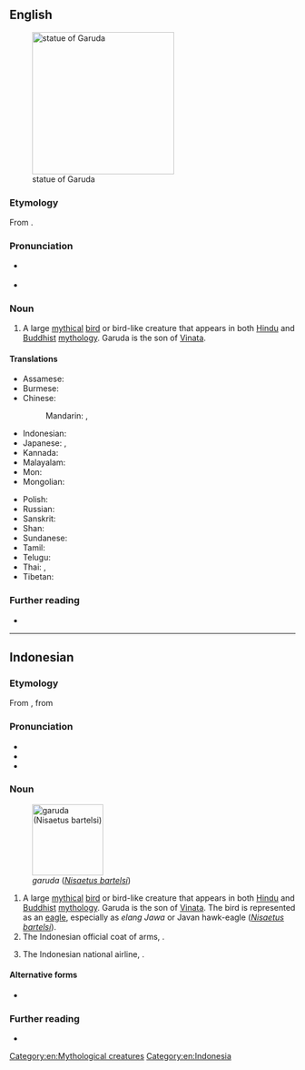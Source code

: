{{also|Garuda}}
==English==
[[File:Belur Garuda.jpg|thumb|right|250px|statue of Garuda]]

===Etymology===
From {{der|en|sa|गरुड}}.

===Pronunciation===
* {{a|UK}} {{IPA|en|/ˈɡæɹʊdə/}}
* {{a|US}} {{IPA|en|/ɡəˈɹuːdə/}}

===Noun===
{{en-noun}}

# A large [[mythical]] [[bird]] or bird-like creature that appears in both [[w:Hindu mythology|Hindu]] and [[w:Buddhist mythology|Buddhist]] [[w:mythology|mythology]]. Garuda is the son of [[Vinata]].

====Translations====
{{trans-top|large mythical bird in Hindu and Buddhist mythology}}
* Assamese: {{t|as|গৰুল}}
* Burmese: {{t+|my|ဂဠုန်}}
* Chinese:
*: Mandarin: {{t+|cmn|迦樓羅|sc=Hani}}, {{t+|cmn|迦楼罗|sc=Hani}}
* Indonesian: {{t+|id|garuda}}
* Japanese: {{t|ja|ガルダ|tr=garuda|sc=Jpan}}, {{t+|ja|迦楼羅|tr=karura|sc=Jpan}}
* Kannada: {{t+|kn|ಗರುಡ}}
* Malayalam: {{t+|ml|ഗരുഡൻ}}
* Mon: {{t|mnw|သ္ပဝ်}}
* Mongolian: {{t|mn|гарьд|sc=Cyrl}}
{{trans-mid}}
* Polish: {{t+|pl|garuda|m}}
* Russian: {{t|ru|гару́да|f|sc=Cyrl}}
* Sanskrit: {{t+|sa|गरुड|m}}
* Shan: {{t+|shn|ၵႃလူၼ်ႇ}}
* Sundanese: {{t|su|dadali}}
* Tamil: {{t+|ta|கருடன்}}
* Telugu: {{t+|te|గరుడి}}
* Thai: {{t+|th|ครุฑ}}, {{t|th|พญาครุฑ}}
* Tibetan: {{t|bo|ཁྱུང}}
{{trans-bottom}}

===Further reading===
* {{pedia}}

[[Category:en:Mythological creatures]]
[[Category:en:Indonesia]]

----

==Indonesian==
{{wikipedia|lang=id}}

===Etymology===
From {{bor|id|jv|ꦒꦫꦸꦣ|t=[[eagle]]}}, from {{der|id|sa|गरुड}}

===Pronunciation===
* {{IPA|id|/ɡaˈruda/|}}
* {{rhymes|id|da|a|s=3}}
* {{hyphenation|id|ga|ru|da}}

===Noun===
{{id-noun|pl=-}}
[[File:Elang Jawa.jpg|thumb|125px|right|''garuda'' (''[[Nisaetus bartelsi]]'')]]
# A large [[mythical]] [[bird]] or bird-like creature that appears in both [[w:Hindu mythology|Hindu]] and [[w:Buddhist mythology|Buddhist]] [[w:mythology|mythology]]. Garuda is the son of [[Vinata]]. The bird is represented as an [[eagle]], especially as ''elang Jawa'' or Javan hawk-eagle (''[[Nisaetus bartelsi]]'').
# The Indonesian official coat of arms, {{m|id|Garuda Pancasila}}.
# {{lb|id|colloquial}} The Indonesian national airline, {{w|Garuda Indonesia}}.

====Alternative forms====
* {{l|ms|geroda}} {{q|Standard Malay}}

===Further reading===
* {{R:KBBI Daring}}